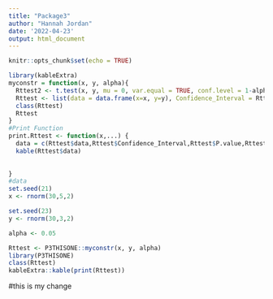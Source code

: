 ```yaml
---
title: "Package3"
author: "Hannah Jordan"
date: '2022-04-23'
output: html_document
---
```


```r
knitr::opts_chunk$set(echo = TRUE)
```

```r
library(kableExtra)
myconstr = function(x, y, alpha){
  Rttest2 <- t.test(x, y, mu = 0, var.equal = TRUE, conf.level = 1-alpha)
  Rttest <- list(data = data.frame(x=x, y=y), Confidence_Interval = Rttest2$conf.int, P.value = Rttest2$p.value, Alpha = alpha)
  class(Rttest)
  Rttest
}
#Print Function
print.Rttest <- function(x,...) {
  data = c(Rttest$data,Rttest$Confidence_Interval,Rttest$P.value,Rttest$Alpha)
  kable(Rttest$data)
 
  
}
#data
set.seed(21)
x <- rnorm(30,5,2)

set.seed(23)
y <- rnorm(30,3,2)

alpha <- 0.05

Rttest <- P3THISONE::myconstr(x, y, alpha)
library(P3THISONE)
class(Rttest)
kableExtra::kable(print(Rttest))
```
#this is my change
